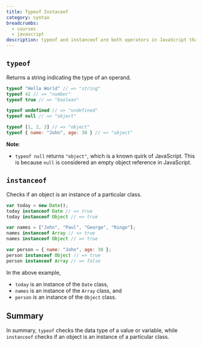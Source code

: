 ```yaml
---
title: Typeof Instaceof
category: syntax
breadcrumbs: 
  - courses
  - javascript
description: typeof and instanceof are both operators in JavaScript that are used to check the type of a value or an object. However, they work differently and have different use cases.
---
```



## `typeof`

Returns a string indicating the type of an operand.

```javascript
typeof "Hello World" // => "string"
typeof 42 // => "number"
typeof true // => "boolean"

typeof undefined // => "undefined"
typeof null // => "object"

typeof [1, 2, 3] // => "object"
typeof { name: "John", age: 30 } // => "object"
```

**Note**:
- `typeof null` returns `"object"`, which is a known quirk of JavaScript. This is because `null` is considered an empty object reference in JavaScript.


## `instanceof`

Checks if an object is an instance of a particular class.

```javascript
var today = new Date();
today instanceof Date // => true
today instanceof Object // => true

var names = ["John", "Paul", "George", "Ringo"];
names instanceof Array // => true
names instanceof Object // => true

var person = { name: "John", age: 30 };
person instanceof Object // => true
person instanceof Array // => false

```

In the above example,
- `today` is an instance of the `Date` class, 
- `names` is an instance of the `Array` class, and 
- `person` is an instance of the `Object` class.

## Summary
In summary, `typeof` checks the data type of a value or variable, while `instanceof` checks if an object is an instance of a particular class.
